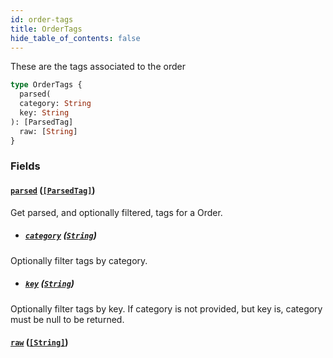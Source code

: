 ```yaml
---
id: order-tags
title: OrderTags
hide_table_of_contents: false
---
```



These are the tags associated to the order

```graphql
type OrderTags {
  parsed(
  category: String
  key: String
): [ParsedTag]
  raw: [String]
}
```


### Fields

#### [`parsed`](#) ([`[ParsedTag]`](/demand/api/graphql-storefront/reference/objects/parsed-tag))

Get parsed, and optionally filtered, tags for a Order.
- ##### [`category`](#) ([`String`](/demand/api/graphql-storefront/reference/scalars/string))

Optionally filter tags by category.


- ##### [`key`](#) ([`String`](/demand/api/graphql-storefront/reference/scalars/string))

Optionally filter tags by key. If category is not provided, but key is, category must be null to be returned.


#### [`raw`](#) ([`[String]`](/demand/api/graphql-storefront/reference/scalars/string))






